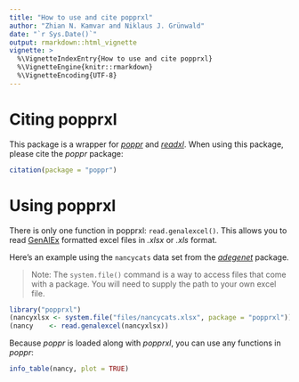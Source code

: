 ```yaml
---
title: "How to use and cite popprxl"
author: "Zhian N. Kamvar and Niklaus J. Grünwald"
date: "`r Sys.Date()`"
output: rmarkdown::html_vignette
vignette: >
  %\VignetteIndexEntry{How to use and cite popprxl}
  %\VignetteEngine{knitr::rmarkdown}
  %\VignetteEncoding{UTF-8}
---
```


# Citing popprxl

This package is a wrapper for [*poppr*](https://cran.r-project.org/package=poppr)
and [*readxl*](https://cran.r-project.org/package=readxl). When using this
package, please cite the *poppr* package:

```r
citation(package = "poppr")
```


# Using popprxl

There is only one function in popprxl: `read.genalexcel()`. This allows you to
read [GenAlEx](http://biology-assets.anu.edu.au/GenAlEx/Welcome.html) formatted
excel files in *.xlsx* or *.xls* format.

Here's an example using the `nancycats` data set from the
[*adegenet*](https://cran.r-project.org/package=adegenet) package.

> Note: The `system.file()` command is a way to access files that come with a
> package. You will need to supply the path to your own excel file.

```r
library("popprxl")
(nancyxlsx <- system.file("files/nancycats.xlsx", package = "popprxl"))
(nancy    <- read.genalexcel(nancyxlsx))
```

Because *poppr* is loaded along with *popprxl*, you can use any functions in
*poppr*:

```r
info_table(nancy, plot = TRUE)
```




